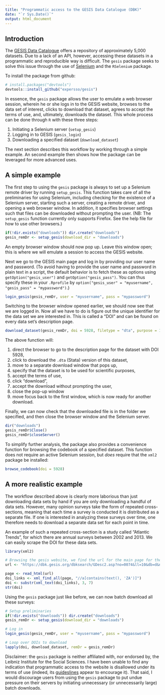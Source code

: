 ```yaml
---
title: "Programmatic access to the GESIS Data Catalogue (DBK)"
date: "`r Sys.Date()`"
output: html_document
---
```


## Introduction
The [GESIS Data Catalogue](https://dbk.gesis.org/) offers a repository of 
approximately 5,000 datasets. Due to a lack of an API, however, accessing these
datasets in a programmatic and reproducible way is difficult. The `gesis`
package seeks to solve this issue through the use of
[Selenium](http://www.seleniumhq.org/) and the `RSelenium` package. 

To install the package from github:

```r
# install.packages("devtools")
devtools::install_github("expersso/gesis")
```

In essence, the `gesis` package allows the user to emulate a web browser
session, wherein he or she logs in to the GESIS website, browses to the data set
of interest, clicks to download that dataset, agrees to accept the terms of use,
and, ultimately, downloads the dataset. This whole process can be done through
`R` with these three steps:

1. Initiating a Selenium server (`setup_gesis`)
1. Logging in to GESIS (`gesis_login`)
1. Downloading a specified dataset (`download_dataset`)

The next section describes this workflow by working through a simple example. An
second example then shows how the package can be leveraged for more advanced
uses.

## A simple example

The first step to using the `gesis` package is always to set up a Selenium 
remote driver by running `setup_gesis`. This function takes care of all the 
preliminaries for using Selenium, including checking for the existence of a 
Selenium server, starting such a server, creating a remote driver, and opening a
web browser window. In addition, it specifies browser settings such that files 
can be downloaded without prompting the user. (NB: The `setup_gesis` function
currently only supports Firefox. See the help file for how to use other
browsers.)

```r
if(!dir.exists("downloads")) dir.create("downloads")
gesis_remDr <- setup_gesis(download_dir = "downloads")
```

An empty browser window should now pop up. Leave this window open; this is where
we will emulate a session to access the GESIS website.

Next we go to the GESIS main page and log in by providing our user name and 
password. (To avoid having to provide the user name and password in plain text 
in a script, the default behavior is to fetch these as options using 
`getOption("gesis_user")` and `getOption("gesis_pass")`. You can thus specify 
these in your `.Rprofile` by `option("gesis_user" = "myusername", "gesis_pass" =
"mypassword")`.)

```r
login_gesis(gesis_remDr, user = "myusername", pass = "mypassword")
```

Switching to the browser window opened earlier, we should now see that we are
logged in. Now all we have to do is figure out the unique identifier for the
data set we are interested in. This is called a "DOI" and can be found on every
data set's description page.

```r
download_dataset(gesis_remDr, doi = 5928, filetype = "dta", purpose = 1)
```

The above function will:

1. direct the browser to go to the description page for the dataset with DOI 5928,
1. click to download the `.dta` (Stata) version of this dataset,
1. move to a separate download window that pops up,
1. specify that the dataset is to be used for scientific purposes,
1. accept the terms of use,
1. click "download",
1. accept the download without prompting the user,
1. close the pop-up window
1. move focus back to the first window, which is now ready for another download.

Finally, we can now check that the downloaded file is in the folder we
specified, and then close the browser window and the Selenium server.

```r
dir("downloads")
gesis_remDr$Close()
gesis_remDr$closeServer()
```

To simplify further analysis, the package also provides a convenience function 
for browsing the codebook of a specified dataset. This function does not require
an active Selenium session, but *does* require that the `xml2` package be
installed:

```r
browse_codebook(doi = 5928)
```

## A more realistic example

The workflow described above is clearly more laborious than just downloading
data sets by hand if you are only downloading a handful of data sets. However,
many opinion surveys take the form of repeated cross-sections, meaning that each
time a survey is conducted it is distributed as a separate file. If one is
interested in analyzing these surveys over time, one therefore needs to download
a separate data set for each point in time.

An example of such a repeated cross-section is a study called "Atlantic Trends",
for which there are annual surveys between 2002 and 2013. We can easily scrape
the DOI for these data sets.

```r
library(xml2)

# Browsing the gesis website, we find the url for the main page for these studies
url <- "https://dbk.gesis.org/dbksearch/GDesc2.asp?no=0074&ll=10&db=d&notabs=1"

page <- read_html(url)
doi_links <- xml_find_all(page, "//a[contains(text(), 'ZA')]")
doi <- substr(xml_text(doi_links), 3, 7)
str(doi)
```

Using the `gesis` package just like before, we can now batch download all these
surveys:

```r
# Setup preliminaries
if(!dir.exists("downloads")) dir.create("downloads")
gesis_remDr <- setup_gesis(download_dir = "downloads")

# Log in 
login_gesis(gesis_remDr, user = "myusername", pass = "mypassword")

# Loop over DOIs to download
lapply(doi, download_dataset, remDr = gesis_remDr)
```

Disclaimer: the `gesis` package is neither affiliated with, nor endorsed by, the
Leibniz Institute for the Social Sciences. I have been unable to find any 
indication that programmatic access to the website is disallowed under its terms
of use (indeed, its 
[guideslines](https://dbk.gesis.org/dbksearch/guidelines.asp) appear to 
encourage it). That said, I would discourage users from using the `gesis`
package to put undue pressure on their servers by initiating unnecessary (or
unnecessarily large) batch downloads.
